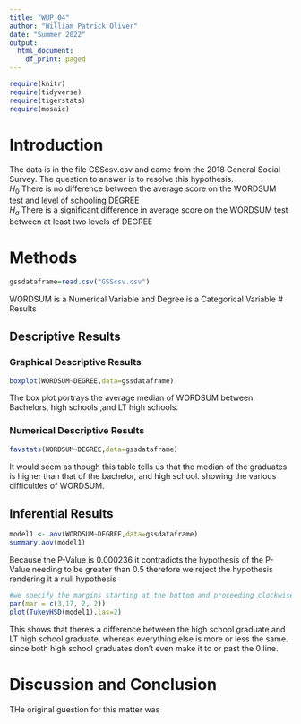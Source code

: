 ```yaml
---
title: "WUP_04"
author: "William Patrick Oliver"
date: "Summer 2022"
output:
  html_document:
    df_print: paged
---
```


```r
require(knitr)
require(tidyverse)
require(tigerstats)
require(mosaic)
```

# Introduction

<!--In this section you explain what you are trying to show.  Where did the data come from?  What is the research or other question you are trying to answer?!-->

The data is in the file GSScsv.csv and came from the 2018 General Social Survey.  The question to answer is to resolve this hypothesis.  
$H_0$ There is no difference between the average score on the WORDSUM test and level of schooling DEGREE  
$H_a$ There is a significant difference in average score on the WORDSUM test between at least two levels of DEGREE  

# Methods

<!--Decide on your methods:  use "variable analysis" or other appropriate descriptors.  Make sure to choose at least one graphical method and at least one numerical method.!-->

```r
gssdataframe=read.csv("GSScsv.csv")
```
WORDSUM is a Numerical Variable and Degree is a Categorical Variable
# Results

<!--Divide this section into two sub-sections:  One for your descriptive  results and one for your inferential results.!-->

## Descriptive Results

### Graphical Descriptive Results

<!--Graphical results here.  Make sure to show your code.  Provide appropriate labels for axes, giving units if possible, and provide a good title for the graph, too.  Use the graphical results to describe the patterns if any that exist in the data as focused toward the research question!-->

```r
boxplot(WORDSUM~DEGREE,data=gssdataframe)
```

The box plot portrays the average median of WORDSUM between Bachelors, high schools ,and LT high schools.  

### Numerical Descriptive Results

<!--Numerical results go here. Use the numerical results to describe the patterns if any that exist in the data as focused toward the research question!-->

```r
favstats(WORDSUM~DEGREE,data=gssdataframe)
```

It would seem as though this table tells us that the median of the graduates is higher than that of the bachelor, and high school. showing the various difficulties of WORDSUM.    

## Inferential Results

<!--State hypothesis clearly.  Make sure your discussion of the inferential test covers all the aspects that the test output produces, such as test statistic, p-value etc.  Make a decision about the null hypothesis, explain the assumptions on which the selected test/procedure was based, and why the chosen procedure satisfys the assumptions and is appropriate to answer the research question!-->

```r
model1 <- aov(WORDSUM~DEGREE,data=gssdataframe)
summary.aov(model1)
```
Because the P-Value is 0.000236 it contradicts the hypothesis of the P-Value needing to be greater than 0.5 therefore we reject the hypothesis rendering it a null hypothesis  

```r
#we specify the margins starting at the bottom and proceeding clockwise - thus 8.7 is the left side margin to hold the names of the factors
par(mar = c(3,17, 2, 2))
plot(TukeyHSD(model1),las=2)
```

This shows that there's a difference between the high school graduate and LT high school graduate. whereas everything else is more or less the same. since both high school graduates don't even make it to or past the 0 line.    

# Discussion and Conclusion

<!--Discussion and conclusion here.  If you found a relationship be sure to consider whether the relationship occurs because one of the variavbles causes the other, or whether they perhasps are related for some other reason.  Watch the chapter 6 videos from the GeorgeTown videos collection.!-->

THe original guestion for this matter was 


